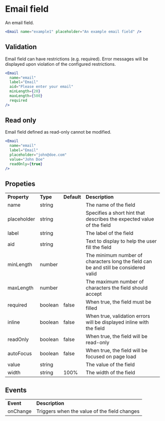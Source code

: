 
<Meta title="Components/Data Input/Email" />

# Email field

An email field.

<Unstyled>
  <Email name="example1" placeholder="An example email field" width="300px" />
</Unstyled>

```jsx
<Email name="example1" placeholder="An example email field" />
```

## Validation

Email field can have restrictions (e.g. required). Error messages will be displayed upon violation of the configured restrictions.

<Unstyled>
  <Email
    name="email"
    label="Email"
    placeholder="john@doe.com"
    aid="Please enter your email"
    minLength={20}
    maxLength={500}
    width="300px"
    required
  />
</Unstyled>

```jsx
<Email
  name="email"
  label="Email"
  aid="Please enter your email"
  minLength={20}
  maxLength={500}
  required
/>
```

## Read only

Email field defined as read-only cannot be modified.

<Unstyled>
  <Email
    name="email"
    label="Email"
    placeholder="john@doe.com"
    value="John Doe"
    readOnly={true}
    width="300px"
  />
</Unstyled>

```jsx
<Email
  name="email"
  label="Email"
  placeholder="john@doe.com"
  value="John Doe"
  readOnly={true}
/>
```

## Propeties

<table>
  <tr>
    <td>
      <strong>Property</strong>
    </td>
    <td>
      <strong>Type</strong>
    </td>
    <td>
      <strong>Default</strong>
    </td>
    <td>
      <strong>Description</strong>
    </td>
  </tr>
  <tr>
    <td>name</td>
    <td>string</td>
    <td></td>
    <td>The name of the field</td>
  </tr>
  <tr>
    <td>placeholder</td>
    <td>string</td>
    <td></td>
    <td>
      Specifies a short hint that describes the expected value of the field
    </td>
  </tr>
  <tr>
    <td>label</td>
    <td>string</td>
    <td></td>
    <td>The label of the field</td>
  </tr>
  <tr>
    <td>aid</td>
    <td>string</td>
    <td></td>
    <td>Text to display to help the user fill the field</td>
  </tr>
  <tr>
    <td>minLength</td>
    <td>number</td>
    <td></td>
    <td>
      The minimum number of characters long the field can be and still be
      considered valid
    </td>
  </tr>
  <tr>
    <td>maxLength</td>
    <td>number</td>
    <td></td>
    <td>The maximum number of characters the field should accept</td>
  </tr>
  <tr>
    <td>required</td>
    <td>boolean</td>
    <td>false</td>
    <td>When true, the field must be filled</td>
  </tr>
  <tr>
    <td>inline</td>
    <td>boolean</td>
    <td>false</td>
    <td>
      When true, validation errors will be displayed inline with the field
    </td>
  </tr>
  <tr>
    <td>readOnly</td>
    <td>boolean</td>
    <td>false</td>
    <td>When true, the field will be read-only</td>
  </tr>
  <tr>
    <td>autoFocus</td>
    <td>boolean</td>
    <td>false</td>
    <td>When true, the field will be focused on page load</td>
  </tr>
  <tr>
    <td>value</td>
    <td>string</td>
    <td></td>
    <td>The value of the field</td>
  </tr>
  <tr>
    <td>width</td>
    <td>string</td>
    <td>100%</td>
    <td>The width of the field</td>
  </tr>
</table>

## Events

<table>
  <tr>
    <td>
      <strong>Event</strong>
    </td>
    <td>
      <strong>Description</strong>
    </td>
  </tr>
  <tr>
    <td>onChange</td>
    <td>Triggers when the value of the field changes</td>
  </tr>
</table>
